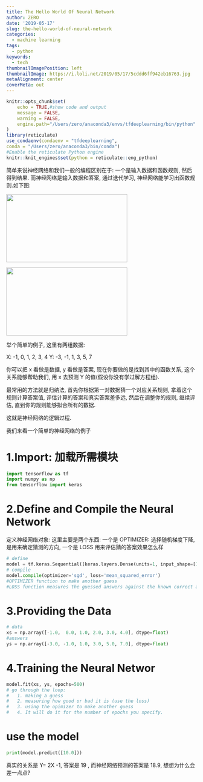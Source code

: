 ```yaml
---
title: The Hello World Of Neural Network
author: ZERO
date: '2019-05-17'
slug: the-hello-world-of-neural-network
categories:
  - machine learning
tags:
  - python
keywords:
  - tech
thumbnailImagePosition: left
thumbnailImage: https://i.loli.net/2019/05/17/5cddd6ff942eb16763.jpg
metaAlignment: center
coverMeta: out
---
```


```r
knitr::opts_chunk$set(
	echo = TRUE,#show code and output
	message = FALSE,
	warning = FALSE,
	engine.path="/Users/zero/anaconda3/envs/tfdeeplearning/bin/python"
)
library(reticulate)
use_condaenv(condaenv = "tfdeeplearning", 
conda = "/Users/zero/anaconda3/bin/conda")
#Enable the reticulate Python engine
knitr::knit_engines$set(python = reticulate::eng_python)
```


<!--more-->

简单来说神经网络和我们一般的编程区别在于: 一个是输入数据和函数规则, 然后得到结果. 而神经网络是输入数据和答案, 通过迭代学习, 神经网络能学习出函数规则.如下图:

<img src="https://i.loli.net/2019/05/17/5cddda966ee9d78376.jpg"  width="320" height="180" />

<img src="https://i.loli.net/2019/05/17/5cdddcd8c9a3532894.jpg"  width="320" height="180" />

举个简单的例子, 这里有两组数据:

X: -1, 0, 1, 2, 3, 4
Y: -3, -1, 1, 3, 5, 7

你可以把 x 看做是数据, y 看做是答案, 现在你要做的是找到其中的函数关系, 这个关系能够帮助我们, 用 x 去预测 Y 的值(假设你没有学过解方程组).

最常用的方法就是归纳法, 首先你根据第一对数据猜一个对应关系规则, 拿着这个规则计算答案值, 评估计算的答案和真实答案差多远, 然后在调整你的规则, 继续评估, 直到你的规则能够拟合所有的数据.

这就是神经网络的逻辑过程.

我们来看一个简单的神经网络的例子

# 1.Import: 加载所需模块
```python
import tensorflow as tf
import numpy as np
from tensorflow import keras
```


# 2.Define and Compile the Neural Network
定义神经网络对象:
这里主要是两个东西: 一个是 OPTIMIZER: 选择随机梯度下降, 是用来确定猜测的方向, 一个是 LOSS 用来评估猜的答案效果怎么样
```python
# define
model = tf.keras.Sequential([keras.layers.Dense(units=1, input_shape=[1])])
# compile
model.compile(optimizer='sgd', loss='mean_squared_error')
#OPTIMIZER function to make another guess
#LOSS function measures the guessed answers against the known correct answers and measures how well or how badly it did.
```

# 3.Providing the Data
```python
# data
xs = np.array([-1.0,  0.0, 1.0, 2.0, 3.0, 4.0], dtype=float)
#answers
ys = np.array([-3.0, -1.0, 1.0, 3.0, 5.0, 7.0], dtype=float)
```

# 4.Training the Neural Networ
```python
model.fit(xs, ys, epochs=500)
# go through the loop: 
#	1. making a guess
#	2. measuring how good or bad it is (use the loss)
#	3. using the opimizer to make another guess 
#	4. It will do it for the number of epochs you specify.
```

# use the model
```python
print(model.predict([10.0]))
```

真实的关系是 Y= 2X -1, 答案是 19 , 而神经网络预测的答案是 18.9, 想想为什么会差一点点?
